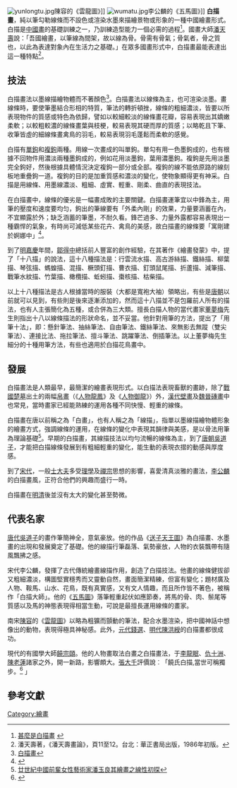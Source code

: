 [[File:yunlongtu.jpg|thumb]]陳容的《雲龍圖》]]
[[File:wumatu.jpg|thumb]]李公麟的《五馬圖》]]
'''白描畫'''，純以筆勾勒線條而不設色或渲染水墨來描繪景物或形象的一種中國繪畫形式。白描是[[中國畫|中國畫]]的基礎訓練之一，乃訓練造型能力一個必需的過程<ref>[http://www.wd1818.com/shimeshi/2827.html 甚麼是白描畫] {{webarchive|url=https://web.archive.org/web/20140714235607/http://www.wd1818.com/shimeshi/2827.html |date=2014-07-14 }}</ref>。國畫大師[[潘天壽|潘天壽]]說：「吾國繪畫，以筆線為間架，故以線為骨。骨需有骨氣；骨氣者，骨之質也，以此為表達對象內在生活力之基礎。」在眾多國畫形式中，白描畫最能表達出這一種特點<ref>潘天壽著，《潘天壽畫論》，頁11至12。台北：華正書局出版，1986年初版。</ref>。

== 技法 ==
白描畫法以墨線描繪物體而不著顏色<ref>[http://artsky.ca/Faq.html 白描畫]</ref>。白描畫法以線條為主，也可渲染淡墨。畫線條時，要使筆墨結合形相的特質，筆法的轉折頓挫，線條的粗細濃淡，皆要以所表現物件的質感或特色為依歸，譬如以較細較淡的線條畫花瓣，容易表現出其嬌嫩柔軟；以較粗較濃的線條畫葉與枝梗，較易表現其硬而厚的質感；以略乾且下筆、收筆皆虛的細線條畫禽鳥的羽毛，較易表現羽毛蓬鬆而柔軟的感覺。

白描有[[單鉤|單鉤]]和[[複鉤|複鉤]]兩種。用線一次畫成的叫單鉤。單勾有用一色墨鉤成的，也有根據不回物件用濃淡兩種墨鉤成的，例如花用淡墨鉤，葉用濃墨鉤。複鉤是先用淡墨完全鉤好，然後根據具體情況決定複鉤一部分或全部。複鉤的線不能依原路的線刻板地重疊鉤一道。複鉤的目的是加重質感和濃淡的變化，使物象顯得更有神采。白描是用線條、用墨線濃淡、粗細、虛實、輕重、剛柔、曲直的表現技法。

在白描畫中，線條的優劣是一幅畫成敗的主要關鍵。白描畫運筆宜以中鋒為主，用筆的壓度和速度要均匀，鉤出的筆線要有「外柔內剛」的效果，力量要涵蓄在內，不宜顯露於外；缺乏涵蓄的筆墨，不耐久看。鋒芒過多、力量外露都容易表現出一種霸悍的氣象，有時尚可減低某些花卉、禽鳥的美感，故白描畫的線條要「寓剛建於婀娜中」<ref>{{Cite web |url=http://www.epochtimes.com/b5/4/3/9/n481729.htm |title=中國傳統繪畫：國畫的畜獸畫基本技法 |access-date=2010-02-20 |archive-date=2019-06-12 |archive-url=https://web.archive.org/web/20190612010007/http://www.epochtimes.com/b5/4/3/9/n481729.htm |dead-url=no }}</ref>。

到了[[明朝|明]][[嘉慶|嘉慶]]年間，[[鄒得中|鄒得中]]總括前人豐富的創作經驗，在其著作《繪畫發蒙》中，提了「十八描」的說法，這十八種描法是：行雲流水描、高古游絲描、鐵絲描、柳葉描、琴弦描、螞蝗描、混描、橛頭釘描、曹衣描、釘頭鼠尾描、折蘆描、減筆描、戰筆水紋描、竹葉描、橄欖描、蚯蚓描、棗核描、枯柴描。

以上十八種描法是古人根據當時的服裝（大都是寬袍大袖）領略出，有些是[[唐朝|唐朝]]以前就可以見到，有些則是後來逐漸添加的，然而這十八描並不是包羅前人所有的描法，也有人主張簡化為五種，或合併為三大類。擅長白描人物的當代畫家[[董夢梅|董夢梅]]先生則指出十八以線條描法的形狀命名，並不妥當。他針對用筆的方法，提出了「用筆十法」，即：懸針筆法、抽絲筆法、自由筆法、鐵絲筆法、來無影去無蹤（雙尖筆法）、連接比法、拖拉筆法、擅斗筆法、跳躍筆法、倒插筆法。以上董夢梅先生細分的十種用筆方法，有些也適用於白描花鳥畫中。

== 發展 ==
白描畫法是人類最早，最簡潔的繪畫表現形式。以白描法表現畜獸的畫跡，除了[[戰國|戰國]][[楚墓|楚墓]]出土的兩幅[[帛畫|帛畫]]（《[[人物龍鳳|人物龍鳳]]》及《[[人物御龍|人物御龍]]》）外，[[漢代|漢代]][[壁畫|壁畫]]及[[魏晉|魏晉]][[磚畫|磚畫]]中也常見，當時畫家已經能熟練的運用各種不同快慢、輕重的線條。

白描畫在唐以前稱之為「白畫」，也有人稱之為「線描」，指單以墨線描繪物體形象的繪畫方式，強調線條的運用，在線條的變化中表現其韻律與美感，是以骨法用筆為理論基礎<ref>[http://www.後立體派畫會.tw/2003/8.html 廿世紀中國前輩女性藝術家潘玉良其繪畫之線性初探]{{dead link|date=2018年1月 |bot=InternetArchiveBot |fix-attempted=yes }}</ref>。早期的白描畫，其線描技法以均勻流暢的線條為主，到了[[唐朝|唐朝]][[吳道子|吳道子]]，才能把白描線條發展到有粗細輕重的變化，能生動的表現衣摺的動感與厚度感。

到了[[宋代|宋代]]，一般[[士大夫|士大夫]]多受[[理學|理學]]及[[禪宗|禪宗]]思想的影響，喜愛清真淡雅的畫法，[[李公麟|李公麟]]的白描畫風，正符合他們的興趣而盛行一時。

白描畫在[[明清|明清]]後並沒有太大的變化甚至勢微。

== 代表名家 ==
[[唐代|唐代]][[吳道子|吳道子]]的畫作筆簡神全，意氣豪放。他的作品《[[送子天王圖|送子天王圖]]》為白描畫、水墨畫的出現和發展奠定了基礎。他的線描行筆磊落、氣勢豪放，人物的衣裝飄帶有隨風飄拂之感。

宋代李公麟，發揮了古代傳統繪畫線描作用，創造了白描技法。他畫的線條健拔卻又粗細濃淡，構圖堅實穩秀而又靈動自然，畫面簡潔精練，但富有變化；題材廣及人物、鞍馬、山水、花鳥，既有真實感，又有文人情趣，而且所作皆不著色，被稱作「白描大師」。他的《[[五馬圖|五馬圖]]》落筆輕重起伏如應節奏，將馬的骨、肉、鬃尾等質感以及馬的神態表現得相當生動，可說是最擅長運用線條的畫家。

南宋[[陳容|陳容]]的《[[雲龍圖|雲龍圖]]》以略為粗獷而顫動的筆法，配合水墨渲染，把中國神話中想像出的動物，表現得極具神秘感。此外，[[元代|元代]][[錢選|錢選]]、[[明代|明代]][[陳洪綬|陳洪綬]]的白描畫都很成功。

現代的有國學大師[[饒宗頤|饒宗頤]]。他的人物畫取法白畫之白描畫法，于[[李龍眠|李龍眠]]、[[仇十洲|仇十洲]]、[[陳老蓮|陳老蓮]]諸家之外，開一新路，影響頗大。[[張大千|張大千]]評價說︰「饒氏白描,當世可稱獨步。<ref>{{Cite web |url=http://big5.huaxia.com/gdtb/yxgd/lsrw/2009/09/1573913.html |title=饒宗頤 |access-date=2010-02-22 |archive-date=2019-06-09 |archive-url=https://web.archive.org/web/20190609123719/http://big5.huaxia.com/gdtb/yxgd/lsrw/2009/09/1573913.html |dead-url=no }}</ref>
」
==參考文獻==
{{reflist}}

[[Category:繪畫|Category:繪畫]]